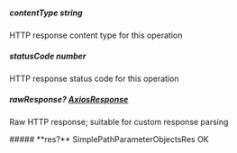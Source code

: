 
##### **contentType** string
HTTP response content type for this operation

##### **statusCode** number
HTTP response status code for this operation

##### **rawResponse?** [AxiosResponse](https://axios-http.com/docs/res_schema)
Raw HTTP response; suitable for custom response parsing

<Collapsible>
    ##### **res?** SimplePathParameterObjectsRes
    OK
    <Collapsible.Break/>
    <SimplePathParameterObjectsRes/>
</Collapsible>

